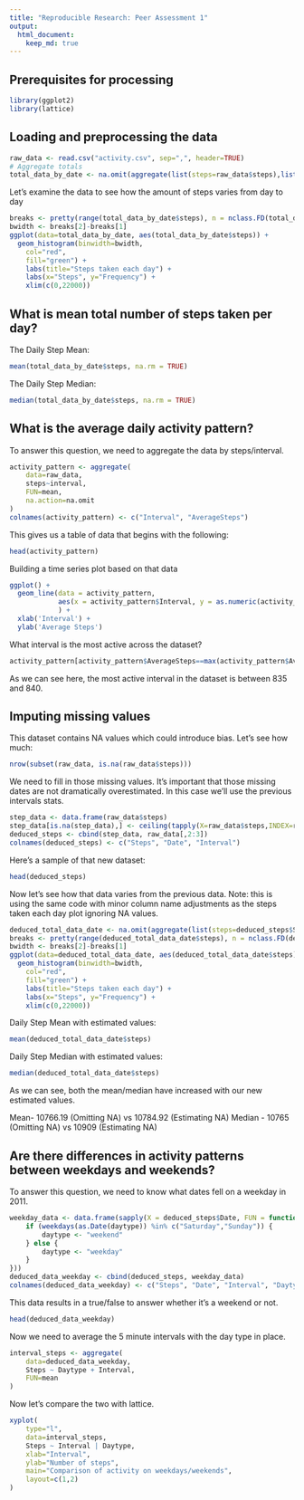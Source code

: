 ```yaml
---
title: "Reproducible Research: Peer Assessment 1"
output: 
  html_document:
    keep_md: true
---
```


## Prerequisites for processing

```r
library(ggplot2)
library(lattice)
```

## Loading and preprocessing the data

```r
raw_data <- read.csv("activity.csv", sep=",", header=TRUE)
# Aggregate totals
total_data_by_date <- na.omit(aggregate(list(steps=raw_data$steps),list(date = as.Date(raw_data$date)),sum))
```

Let's examine the data to see how the amount of steps varies from day to day

```r
breaks <- pretty(range(total_data_by_date$steps), n = nclass.FD(total_data_by_date$steps), min.n = 1)
bwidth <- breaks[2]-breaks[1]
ggplot(data=total_data_by_date, aes(total_data_by_date$steps)) + 
  geom_histogram(binwidth=bwidth,
    col="red", 
    fill="green") + 
    labs(title="Steps taken each day") +
    labs(x="Steps", y="Frequency") + 
    xlim(c(0,22000)) 
```


## What is mean total number of steps taken per day?

The Daily Step Mean: 
```r
mean(total_data_by_date$steps, na.rm = TRUE)
```

The Daily Step Median: 

```r
median(total_data_by_date$steps, na.rm = TRUE)
```

## What is the average daily activity pattern?

To answer this question, we need to aggregate the data by steps/interval. 

```r
activity_pattern <- aggregate(
    data=raw_data,
    steps~interval,
    FUN=mean,
    na.action=na.omit
)
colnames(activity_pattern) <- c("Interval", "AverageSteps")
```

This gives us a table of data that begins with the following: 

```r
head(activity_pattern)
```

Building a time series plot based on that data

```r
ggplot() + 
  geom_line(data = activity_pattern, 
            aes(x = activity_pattern$Interval, y = as.numeric(activity_pattern$AverageSteps))
            ) +
  xlab('Interval') +
  ylab('Average Steps')
```

What interval is the most active across the dataset? 

```r
activity_pattern[activity_pattern$AverageSteps==max(activity_pattern$AverageSteps),]
```

As we can see here, the most active interval in the dataset is between 835 and 840. 

## Imputing missing values

This dataset contains NA values which could introduce bias. Let's see how much:

```r
nrow(subset(raw_data, is.na(raw_data$steps)))
```

We need to fill in those missing values. It's important that those missing dates are not dramatically overestimated. In this case we'll use the previous intervals stats. 

```r

step_data <- data.frame(raw_data$steps)
step_data[is.na(step_data),] <- ceiling(tapply(X=raw_data$steps,INDEX=raw_data$interval,FUN=mean,na.rm=TRUE))
deduced_steps <- cbind(step_data, raw_data[,2:3])
colnames(deduced_steps) <- c("Steps", "Date", "Interval")
```

Here's a sample of that new dataset: 

```r
head(deduced_steps)
```

Now let's see how that data varies from the previous data. Note: this is using the same code with minor column name adjustments as the steps taken each day plot ignoring NA values.

```r
deduced_total_data_date <- na.omit(aggregate(list(steps=deduced_steps$Steps),list(date = as.Date(deduced_steps$Date)),sum))
breaks <- pretty(range(deduced_total_data_date$steps), n = nclass.FD(deduced_total_data_date$steps), min.n = 1)
bwidth <- breaks[2]-breaks[1]
ggplot(data=deduced_total_data_date, aes(deduced_total_data_date$steps)) + 
  geom_histogram(binwidth=bwidth,
    col="red", 
    fill="green") + 
    labs(title="Steps taken each day") +
    labs(x="Steps", y="Frequency") + 
    xlim(c(0,22000)) 
```

Daily Step Mean with estimated values: 
```r
mean(deduced_total_data_date$steps)
```

Daily Step Median with estimated values: 

```r
median(deduced_total_data_date$steps)
```

As we can see, both the mean/median have increased with our new estimated values.

Mean- 10766.19 (Omitting NA) vs 10784.92 (Estimating NA)
Median - 10765 (Omitting NA) vs 10909 (Estimating NA)

## Are there differences in activity patterns between weekdays and weekends?

To answer this question, we need to know what dates fell on a weekday in 2011.

```r
weekday_data <- data.frame(sapply(X = deduced_steps$Date, FUN = function(daytype) {
    if (weekdays(as.Date(daytype)) %in% c("Saturday","Sunday")) {
        daytype <- "weekend"
    } else {
        daytype <- "weekday"
    }
}))
deduced_data_weekday <- cbind(deduced_steps, weekday_data)
colnames(deduced_data_weekday) <- c("Steps", "Date", "Interval", "Daytype")
```

This data results in a true/false to answer whether it's a weekend or not. 

```r
head(deduced_data_weekday)
```

Now we need to average the 5 minute intervals with the day type in place. 

```r
interval_steps <- aggregate(
    data=deduced_data_weekday,
    Steps ~ Daytype + Interval,
    FUN=mean
)
```

Now let's compare the two with lattice. 

```r

xyplot(
    type="l",
    data=interval_steps,
    Steps ~ Interval | Daytype,
    xlab="Interval",
    ylab="Number of steps",
    main="Comparison of activity on weekdays/weekends",
    layout=c(1,2)
)
```



